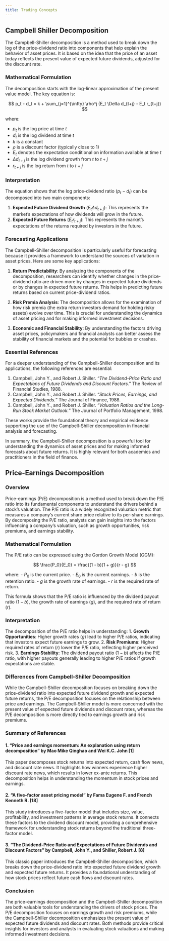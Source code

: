 ```yaml
---
title: Trading Concepts
---
```


## Campbell Shiller Decomposition

The Campbell-Shiller decomposition is a method used to break down the log of the price-dividend ratio into components that help explain the behavior of asset prices. It is based on the idea that the price of an asset today reflects the present value of expected future dividends, adjusted for the discount rate.

### Mathematical Formulation
The decomposition starts with the log-linear approximation of the present value model. The key equation is:

$$ p_t - d_t = k + \sum_{j=1}^{\infty} \rho^j (E_t \Delta d_{t+j} - E_t r_{t+j}) $$

where:

- $p_t$ is the log price at time $t$
- $d_t$ is the log dividend at time $t$
- $k$ is a constant
- $\rho$ is a discount factor (typically close to 1)
- $E_t$ denotes the expectation conditional on information available at time $t$
- $\Delta d_{t+j}$ is the log dividend growth from $t$ to $t+j$
- $r_{t+j}$ is the log return from $t$ to $t+j$

### Interpretation
The equation shows that the log price-dividend ratio ($p_t - d_t$) can be decomposed into two main components:

1. **Expected Future Dividend Growth** ($E_t \Delta d_{t+j}$): This represents the market's expectations of how dividends will grow in the future.
2. **Expected Future Returns** ($E_t r_{t+j}$): This represents the market's expectations of the returns required by investors in the future.

### Forecasting Applications
The Campbell-Shiller decomposition is particularly useful for forecasting because it provides a framework to understand the sources of variation in asset prices. Here are some key applications:

1. **Return Predictability**: By analyzing the components of the decomposition, researchers can identify whether changes in the price-dividend ratio are driven more by changes in expected future dividends or by changes in expected future returns. This helps in predicting future returns based on current price-dividend ratios.

2. **Risk Premia Analysis**: The decomposition allows for the examination of how risk premia (the extra return investors demand for holding risky assets) evolve over time. This is crucial for understanding the dynamics of asset pricing and for making informed investment decisions.

3. **Economic and Financial Stability**: By understanding the factors driving asset prices, policymakers and financial analysts can better assess the stability of financial markets and the potential for bubbles or crashes.

### Essential References
For a deeper understanding of the Campbell-Shiller decomposition and its applications, the following references are essential:

1. Campbell, John Y., and Robert J. Shiller. "*The Dividend-Price Ratio and Expectations of Future Dividends and Discount Factors.*" The Review of Financial Studies, 1988.
2. Campbell, John Y., and Robert J. Shiller. "*Stock Prices, Earnings, and Expected Dividends.*" The Journal of Finance, 1988.
3. Campbell, John Y., and Robert J. Shiller. "*Valuation Ratios and the Long-Run Stock Market Outlook.*" The Journal of Portfolio Management, 1998.

These works provide the foundational theory and empirical evidence supporting the use of the Campbell-Shiller decomposition in financial analysis and forecasting.

In summary, the Campbell-Shiller decomposition is a powerful tool for understanding the dynamics of asset prices and for making informed forecasts about future returns. It is highly relevant for both academics and practitioners in the field of finance.

## Price-Earnings Decomposition

### Overview
Price-earnings (P/E) decomposition is a method used to break down the P/E ratio into its fundamental components to understand the drivers behind a stock's valuation. The P/E ratio is a widely recognized valuation metric that measures a company's current share price relative to its per-share earnings. By decomposing the P/E ratio, analysts can gain insights into the factors influencing a company's valuation, such as growth opportunities, risk premiums, and earnings stability.

### Mathematical Formulation
The P/E ratio can be expressed using the Gordon Growth Model (GGM):

$$ \frac{P_0}{E_0} = \frac{(1 - b)(1 + g)}{r - g} $$

where:
- $P_0$ is the current price.
- $E_0$ is the current earnings.
- $b$ is the retention ratio.
- $g$ is the growth rate of earnings.
- $r$ is the required rate of return.

This formula shows that the P/E ratio is influenced by the dividend payout ratio ($1 - b$), the growth rate of earnings ($g$), and the required rate of return ($r$).

### Interpretation
The decomposition of the P/E ratio helps in understanding:
1. **Growth Opportunities**: Higher growth rates ($g$) lead to higher P/E ratios, indicating that investors expect future earnings to grow.
2. **Risk Premiums**: Higher required rates of return ($r$) lower the P/E ratio, reflecting higher perceived risk.
3. **Earnings Stability**: The dividend payout ratio ($1 - b$) affects the P/E ratio, with higher payouts generally leading to higher P/E ratios if growth expectations are stable.

### Differences from Campbell-Shiller Decomposition
While the Campbell-Shiller decomposition focuses on breaking down the price-dividend ratio into expected future dividend growth and expected future returns, the P/E decomposition focuses on the relationship between price and earnings. The Campbell-Shiller model is more concerned with the present value of expected future dividends and discount rates, whereas the P/E decomposition is more directly tied to earnings growth and risk premiums.

### Summary of References

#### 1. **"Price and earnings momentum: An explanation using return decomposition" by Mao Mike Qinghao and Wei K.C. John** [1]
This paper decomposes stock returns into expected return, cash flow news, and discount rate news. It highlights how winners experience higher discount rate news, which results in lower ex-ante returns. This decomposition helps in understanding the momentum in stock prices and earnings.

#### 2. **"A five-factor asset pricing model" by Fama Eugene F. and French Kenneth R.** [18]
This study introduces a five-factor model that includes size, value, profitability, and investment patterns in average stock returns. It connects these factors to the dividend discount model, providing a comprehensive framework for understanding stock returns beyond the traditional three-factor model.

#### 3. **"The Dividend-Price Ratio and Expectations of Future Dividends and Discount Factors" by Campbell, John Y., and Shiller, Robert J.** [8]
This classic paper introduces the Campbell-Shiller decomposition, which breaks down the price-dividend ratio into expected future dividend growth and expected future returns. It provides a foundational understanding of how stock prices reflect future cash flows and discount rates.

### Conclusion
The price-earnings decomposition and the Campbell-Shiller decomposition are both valuable tools for understanding the drivers of stock prices. The P/E decomposition focuses on earnings growth and risk premiums, while the Campbell-Shiller decomposition emphasizes the present value of expected future dividends and discount rates. Both methods provide critical insights for investors and analysts in evaluating stock valuations and making informed investment decisions.

